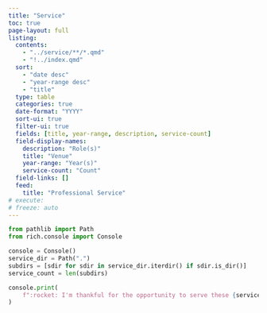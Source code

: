 ```yaml
---
title: "Service"
toc: true
page-layout: full
listing:
  contents:
    - "../service/**/*.qmd"
    - "!../index.qmd"
  sort:
    - "date desc"
    - "year-range desc"
    - "title"
  type: table
  categories: true
  date-format: "YYYY"
  sort-ui: true
  filter-ui: true
  fields: [title, year-range, description, service-count]
  field-display-names:
    description: "Role(s)"
    title: "Venue"
    year-range: "Year(s)"
    service-count: "Count"
  field-links: []
  feed:
    title: "Professional Service"
# execute:
# freeze: auto
---
```


```python
from pathlib import Path
from rich.console import Console

console = Console()
service_dir = Path(".")
subdirs = [sdir for sdir in service_dir.iterdir() if sdir.is_dir()]
service_count = len(subdirs)

console.print(
    f":rocket: I'm thankful for the opportunity to serve these {service_count} venues!"
)
```
